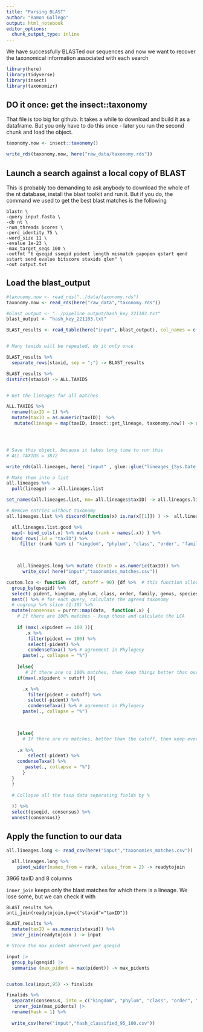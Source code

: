 ```yaml
---
title: "Parsing BLAST"
author: "Ramon Gallego"
output: html_notebook
editor_options: 
  chunk_output_type: inline
---
```


We have successfully BLASTed our sequences and now we want to recover the taxonomical information associated with each search

```r
library(here)
library(tidyverse)
library(insect)
library(taxonomizr)
```

## DO it once: get the insect::taxonomy

That file is too big for github. It takes a while to download and build it as a dataframe. But you only have to do this once - later you run the second chunk and load the object. 

```r
taxonomy.now <- insect::taxonomy()

write_rds(taxonomy.now, here("raw_data/taxonomy.rds"))
```

## Launch a search against a local copy of BLAST

This is probably too demanding to ask anybody to download the whole of the nt database, install the blast toolkit and run it. But if you do, the command we used to get the best blast matches is the following

```
blastn \
-query input.fasta \
-db nt \
-num_threads $cores \
-perc_identity 75 \
-word_size 11 \
-evalue 1e-23 \
-max_target_seqs 100 \
-outfmt "6 qseqid sseqid pident length mismatch gapopen qstart qend sstart send evalue bitscore staxids qlen" \
-out output.txt
```


## Load the blast_output

```r

#taxonomy.now <- read_rds("../data/taxonomy.rds")
taxonomy.now <- read_rds(here("raw_data","taxonomy.rds"))

#blast_output <- "../pipeline_output/hash_key_221103.txt"
blast_output <- "hash_key_221103.txt"

BLAST_results <- read_table(here("input", blast_output), col_names = c("qseqid", "sseqid",  "pident", "length" ,"mismatch", "gapopen" ,"qstart","qend", "sstart", "send" ,"evalue" ,"bitscore", "staxid", "qlen"))


# Many taxids will be repeated, do it only once

BLAST_results %>%
  separate_rows(staxid, sep = ";") -> BLAST_results

BLAST_results %>%
distinct(staxid) -> ALL.TAXIDS


# Get the lineages for all matches

ALL.TAXIDS %>%
  rename(taxID = 1) %>%
  mutate(taxID = as.numeric(taxID))  %>%
   mutate(lineage = map(taxID, insect::get_lineage, taxonomy.now)) -> all.lineages




# Save this object, because it takes long time to run this
# ALL.TAXIDS = 3872

write_rds(all.lineages, here( "input" , glue::glue("lineages_{Sys.Date()}.rds")))

# Make them into a list
all.lineages %>%
  pull(lineage) -> all.lineages.list

set_names(all.lineages.list, nm= all.lineages$taxID) -> all.lineages.list

# Remove entries without taxonomy
all.lineages.list %>% discard(function(x) is.na(x[[1]]) ) ->  all.lineages.list.good

  all.lineages.list.good %>%
  map(~ bind_cols(.x) %>% mutate (rank = names(.x)) ) %>%
  bind_rows(.id = "taxID") %>%
     filter (rank %in% c( "kingdom", "phylum", "class", "order", "family","genus" , "species")) -> all.lineages.long


 
    all.lineages.long %>% mutate (taxID = as.numeric(taxID)) %>%
      write_csv( here("input","taxonomies_matches.csv"))
```

```r
custom.lca <- function (df, cutoff = 90) {df %>%  # this function allows to change cutoff parameters for a specified dataframe (df)
  group_by(qseqid) %>%
  select( pident, kingdom, phylum, class, order, family, genus, species) %>%
  nest() %>% # for each query, calculate the agreed taxonomy
  # ungroup %>% slice (1:10) %>%
  mutate(consensus = purrr::map(data,  function(.x) {
    # If there are 100% matches - keep those and calculate the LCA
   
    if (max(.x$pident == 100 )){
       .x %>%
        filter(pident == 100) %>%
        select(-pident) %>%
        condenseTaxa() %>% # agreement in Phylogeny
      paste(., collapse = "%")
      
    }else{
       # If there are no 100% matches, then keep things better than our cutoff
    if(max(.x$pident > cutoff )){

      .x %>%
        filter(pident > cutoff) %>%
        select(-pident) %>%
        condenseTaxa() %>% # agreement in Phylogeny
      paste(., collapse = "%")

       

    }else{
      # If there are no matches, better than the cutoff, then keep everything
      
    .x %>%
        select(-pident) %>%
    condenseTaxa() %>%
       paste(., collapse = "%")
      }
  }
  }
  
  # Collapse all the taxa data separating fields by %
  
  )) %>%
  select(qseqid, consensus) %>%
  unnest(consensus)}

```


## Apply the function to our data

```r
all.lineages.long <- read_csv(here("input","taxonomies_matches.csv"))

  all.lineages.long %>%
    pivot_wider(names_from = rank, values_from = 2) -> readytojoin
```
3966 taxID and 8 columns

`inner_join` keeps only the blast matches for which there is a lineage. We lose some, but we can check it with 
```
BLAST_results %>%
anti_join(readytojoin,by=c("staxid"="taxID"))
```



```r

BLAST_results %>%
  mutate(taxID = as.numeric(staxid)) %>%
  inner_join(readytojoin ) -> input

# Store the max pident observed per qseqid

input |> 
  group_by(qseqid) |> 
  summarise (max_pident = max(pident)) -> max_pidents


custom.lca(input,95) -> finalids

finalids %>%
  separate(consensus, into = c("kingdom", "phylum", "class", "order", "family", "genus", "species"), sep = "%") %>%
   inner_join(max_pidents) |> 
  rename(Hash = 1) %>%
 
  write_csv(here("input","hash_classified_95_100.csv"))
```
